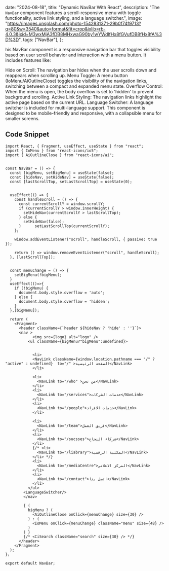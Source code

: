 

  date: "2024-08-18",
  title: "Dynamic NavBar With React",
  description:
    "The `NavBar` component features a scroll-responsive menu with toggle functionality, active link styling, and a language switcher.",
  image:
    "https://images.unsplash.com/photo-1542831371-29b0f74f9713?q=80&w=3540&auto=format&fit=crop&ixlib=rb-4.0.3&ixid=M3wxMjA3fDB8MHxwaG90by1wYWdlfHx8fGVufDB8fHx8fA%3D%3D",
  tags: ["NavBar"],
};


his NavBar component is a responsive navigation bar that toggles visibility based on user scroll behavior and interaction with a menu button. It includes features like:

Hide on Scroll: The navigation bar hides when the user scrolls down and reappears when scrolling up.
Menu Toggle: A menu button (IoMenu/AiOutlineClose) toggles the visibility of the navigation links, switching between a compact and expanded menu state.
Overflow Control: When the menu is open, the body overflow is set to 'hidden' to prevent background scrolling.
Active Link Styling: The navigation links highlight the active page based on the current URL.
Language Switcher: A language switcher is included for multi-language support.
This component is designed to be mobile-friendly and responsive, with a collapsible menu for smaller screens.

## Code Snippet

<CodeWindow title="nav.js">

```TSX
import React, { Fragment, useEffect, useState } from "react";
import { IoMenu } from "react-icons/io5";
import { AiOutlineClose } from "react-icons/ai";


const NavBar = () => {
  const [bigMenu, setBigMenu] = useState(false);
  const [hideNav, setHideNav] = useState(false);
  const [lastScrollTop, setLastScrollTop] = useState(0);


  useEffect(() => {
    const handleScroll = () => {
      const currentScrollY = window.scrollY;
      if (currentScrollY > window.innerHeight) {
        setHideNav(currentScrollY > lastScrollTop);
      } else {
        setHideNav(false);
      }      setLastScrollTop(currentScrollY);
    };

    window.addEventListener("scroll", handleScroll, { passive: true });

    return () => window.removeEventListener("scroll", handleScroll);
  }, [lastScrollTop]);


  const menuChange = () => {
    setBigMenu(!bigMenu);
  }
  useEffect(()=>{
    if (!bigMenu) {
      document.body.style.overflow = 'auto';
    } else {
      document.body.style.overflow = 'hidden';
    }
  },[bigMenu]);

  return (
    <Fragment>
      <header className={`header ${hideNav ? 'hide' : ''}`}>
      <nav >
            <img src={logo} alt="logo" />
          <ul className={bigMenu?"bigMenu":undefined}>


            <li>
            <NavLink className={window.location.pathname === "/" ? "active" : undefined}  to="/" >الصفحة الرئيسية</NavLink>
            </li>

            <li>
              <NavLink to="/who" >من نحن</NavLink>
            </li>
            <li>
              <NavLink to="/services">خدمات الشركات</NavLink>
            </li>
            <li>
              <NavLink to="/people">خدمات الافراد</NavLink>
            </li>

            <li>
              <NavLink to="/team">فريق العمل</NavLink>
            </li>
            <li>
              <NavLink to="/sucsses">شركاء النجاح</NavLink>
            </li>
            {/* <li>
              <NavLink to="/liabrary">المكتبة الرقمية</NavLink>
            </li> */}
            <li>
              <NavLink to="/mediaCentre">المركز الاعلامي</NavLink>
            </li>
            <li>
              <NavLink to="/contact">اتصل بنا</NavLink>
            </li>
          </ul>
        <LanguageSwitcher/>
        </nav>

        { (
          bigMenu ? (
            <AiOutlineClose onClick={menuChange} size={30} />
          ) : (
            <IoMenu onClick={menuChange} className="menu" size={48} />
          )
        ) }
        {/* <CiSearch className="search" size={30} /> */}
      </header>
    </Fragment>
  );
};

export default NavBar;

```

</CodeWindow>
